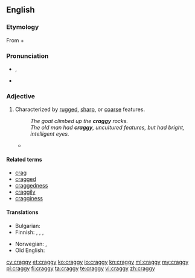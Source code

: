 ==English==
{{was wotd|2008|July|24}}

===Etymology===
From {{term|crag|lang=en}} + {{term|-y|lang=en}}

===Pronunciation===
* {{a|UK|US}} {{IPA|/kɹæɡi/}}, {{X-SAMPA|/kr{gi/}}
* {{audio|en-us-craggy.ogg|Audio (US)}}

===Adjective===
{{en-adj|cragg|ier}}

# Characterized by [[rugged]], [[sharp]], or [[coarse]] features.
#: ''The goat climbed up the '''craggy''' rocks.''
#: ''The old man had '''craggy''', uncultured features, but had bright, intelligent eyes.''
#* {{quote-news
|year=2012
|date=May 24
|author=Nathan Rabin
|title=Film: Reviews: Men In Black 3
|work=The Onion AV Club
|url=http://www.avclub.com/articles/men-in-black-3,75576/
|page=
|passage=Jones’ sad eyes betray a pervasive pain his purposefully spare dialogue only hints at, while the perfectly cast Brolin conveys hints of playfulness and warmth while staying true to the '''craggy''' stoicism at the character’s core. }}

====Related terms====
* [[crag]]
* [[cragged]]
* [[craggedness]]
* [[craggily]]
* [[cragginess]]

====Translations====
{{trans-top|characterized by rugged etc. features}}
* Bulgarian: {{t+|bg|скалист}}
* Finnish: {{t-|fi|louhikkoinen}}, {{t+|fi|karkea}}, {{t-|fi|karkeapiirteinen}}, {{t+|fi|kirveellä veistetty}}
{{trans-mid}}
* Norwegian: {{t-|no|forrevet}}, {{t-|no|klippefull}}
* Old English: {{t-|ang|scylfig}}
{{trans-bottom}}

[[cy:craggy]]
[[et:craggy]]
[[ko:craggy]]
[[io:craggy]]
[[kn:craggy]]
[[ml:craggy]]
[[my:craggy]]
[[pl:craggy]]
[[fi:craggy]]
[[ta:craggy]]
[[te:craggy]]
[[vi:craggy]]
[[zh:craggy]]